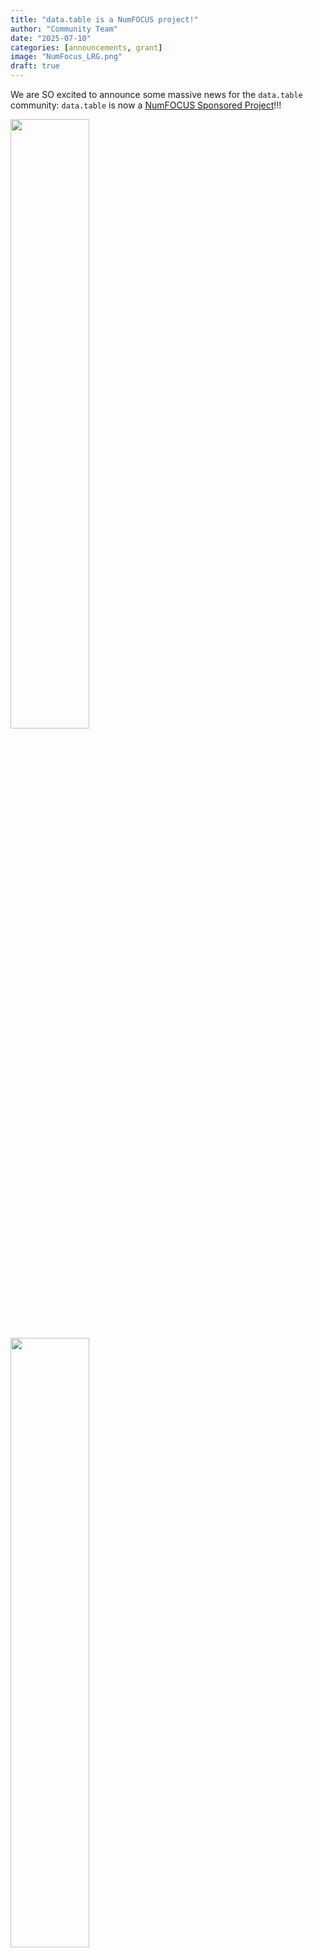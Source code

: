 ```yaml
---
title: "data.table is a NumFOCUS project!"
author: "Community Team"
date: "2025-07-10"
categories: [announcements, grant]
image: "NumFocus_LRG.png"
draft: true
---
```


We are SO excited to announce some massive news for the `data.table` community:  `data.table` is now a [NumFOCUS Sponsored Project](https://numfocus.org/project/data-table)!!!

::: {layout-ncol=2}

![](NumFocus_LRG.png){width=50%}
![](proud_sea_lion.jpeg){width=50%}

:::

For those who aren't familiar, NumFOCUS is an incredible nonprofit organization that supports open source projects.  There are some [truly iconic projects](https://numfocus.org/sponsored-projects) on their roster: `pandas`, `scikit-learn`, the Julia language, and so many more.

`data.table` is the **first R-only package to become a sponsored project!!!** (Although other amazing existing multilingual projects do include R, such as `igraph` and `jupyter`.)

## What does this mean for the community?

In short, this means *stability* and *longevity*.

NumFOCUS provides us with:

* A formal organizational structure after the end of the NSF Grant this August.

* A mechanism to [collect donations directly to the project](https://app.hubspot.com/payments/FFWKWTTvKFdzqH?referrer=PAYMENT_LINK) and for the governance team to disburse these funds when needed.

* A team of experts to help with all the bureaucratic headaches of a project - fundraising, taxes, grant writing and administration, event planning, etc.

* A network of open-source projects that will continue to grow and support each other.


The most common question we have gotten over the 2 years of NSF POSE Grant work is: what happens when the grant funding runs out?  Well, more on that to come as we roll into the final months of the grant - but in brief, joining NumFOCUS covers all our structural needs going forward.

We are so grateful to the incredible NumFOCUS team for their guidance and expertise, and for believing in this project.

![Hugs to the open-source community.](sea_lion_hug.jpeg)


## How can you get involved?

Did you know that **anyone can make use of the NumFOCUS support system**, not just `data.table` maintainers?

As a community member, you can [submit a ticket](https://support.numfocus.org/new/) to request support!  

Some uses for this might be:

* You've found a great funding opportunity, and you'd like help preparing, submitting, and administering it.

* You'd like to organize a `data.table` related event, and you would like help planning and possibly funding it.

* You have some tech needs (e.g. Zoom, AWS) that would support a `data.table` venture if we provided them.

* You want to represent `data.table` as part of a broader NumFOCUS venture, such as the [Open Source Science Initiative](https://numfocus.org/open-source-science-initiative-ossci) or a [PyData Event](https://pydata.org/upcoming-events/). 

To be clear - NumFOCUS provides administrative and structural support, not decision making.  Decisions about how `data.table` funds are spent (and, of course, about the code) are still made according to the [project governance document](https://github.com/Rdatatable/data.table/blob/master/GOVERNANCE.md) on GitHub. For full disclosure, all submitted tickets are also viewable by the Community Organizer (currently Kelly Bodwin) and the CRAN Maintainer (currently Tyson Barrett).

Whatever your idea is, we strongly encourage you to first discuss with the Community and Maintainers by [creating an issue on GitHub](https://github.com/Rdatatable/data.table/issues).


#### Code of Conduct Reporting

Although we hope and anticipate this will never be needed, NumFOCUS also provides a better procedure for reporting any Code of Conduct violations in our project: https://numfocus.org/code-of-conduct

Reports are first viewed by a trained team at NumFOCUS, who then make recommendations to the `data.table` governance team about steps forward.  In this way, reports can be more anonymized, and can be assessed by unbiased third parties before coming to the governance team.


